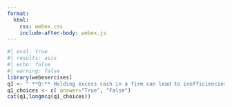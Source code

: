 ```yaml
---
format:
  html:
    css: webex.css
    include-after-body: webex.js
---
```


```r
#| eval: true
#| results: asis
#| echo: false
#| warning: false
library(webexercises)
q1 <- " **Q:** Holding excess cash in a firm can lead to inefficiencies and agency costs, which may be reduced by paying out dividends or engaging in share repurchases."
q1_choices <- c( answer="True", "False")
cat(q1,longmcq(q1_choices))
```


